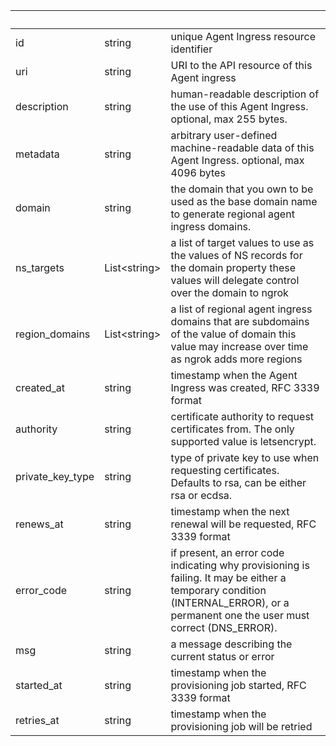 | &nbsp;           | &nbsp;             | &nbsp;                                                                                                                                                                           |
| ---------------- | ------------------ | -------------------------------------------------------------------------------------------------------------------------------------------------------------------------------- |
| id               | string             | unique Agent Ingress resource identifier                                                                                                                                         |
| uri              | string             | URI to the API resource of this Agent ingress                                                                                                                                    |
| description      | string             | human-readable description of the use of this Agent Ingress. optional, max 255 bytes.                                                                                            |
| metadata         | string             | arbitrary user-defined machine-readable data of this Agent Ingress. optional, max 4096 bytes                                                                                     |
| domain           | string             | the domain that you own to be used as the base domain name to generate regional agent ingress domains.                                                                           |
| ns_targets       | List&lt;string&gt; | a list of target values to use as the values of NS records for the domain property these values will delegate control over the domain to ngrok                                   |
| region_domains   | List&lt;string&gt; | a list of regional agent ingress domains that are subdomains of the value of domain this value may increase over time as ngrok adds more regions                                 |
| created_at       | string             | timestamp when the Agent Ingress was created, RFC 3339 format                                                                                                                    |
| authority        | string             | certificate authority to request certificates from. The only supported value is letsencrypt.                                                                                     |
| private_key_type | string             | type of private key to use when requesting certificates. Defaults to rsa, can be either rsa or ecdsa.                                                                            |
| renews_at        | string             | timestamp when the next renewal will be requested, RFC 3339 format                                                                                                               |
| error_code       | string             | if present, an error code indicating why provisioning is failing. It may be either a temporary condition (INTERNAL_ERROR), or a permanent one the user must correct (DNS_ERROR). |
| msg              | string             | a message describing the current status or error                                                                                                                                 |
| started_at       | string             | timestamp when the provisioning job started, RFC 3339 format                                                                                                                     |
| retries_at       | string             | timestamp when the provisioning job will be retried                                                                                                                              |
